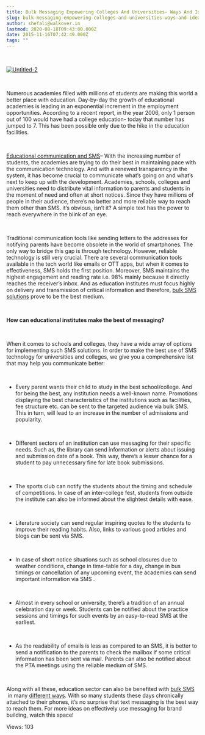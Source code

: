 ```yaml
---
title: Bulk Messaging Empowering Colleges And Universities- Ways And Ideas
slug: bulk-messaging-empowering-colleges-and-universities-ways-and-ideas
author: shefali@walkover.in
lastmod: 2020-08-18T09:43:00.000Z
date: 2015-11-16T07:42:49.000Z
tags: ""
---
```


 


[![Untitled-2](https://images-msg91.s3.ap-south-1.amazonaws.com/content/images/wordpress/2015/11/Untitled-2.jpg)](https://images-msg91.s3.ap-south-1.amazonaws.com/content/images/wordpress/Untitled-2.jpg)


 


Numerous academies filled with millions of students are making this world a better place with education. Day-by-day the growth of educational academies is leading in an exponential increment in the employment opportunities. According to a recent report, in the year 2006, only 1 person out of 100 would have had a college education- today that number has jumped to 7. This has been possible only due to the hike in the education facilities. 


 


[Educational communication and SMS](https://msg91.com/case-studies/tag/education)– With the increasing number of students, the academies are trying to do their best in maintaining pace with the communication technology. And with a renewed transparency in the system, it has become crucial to communicate what’s going on and what’s next to keep up with the development. Academies, schools, colleges and universities need to distribute vital information to parents and students in the moment of need and often at short notices. Since they have millions of people in their audience, there’s no better and more reliable way to reach them other than SMS. it’s obvious, isn’t it? A simple text has the power to reach everywhere in the blink of an eye. 


 


Traditional communication tools like sending letters to the addresses for notifying parents have become obsolete in the world of smartphones. The only way to bridge this gap is through technology. However, reliable technology is still very crucial. There are several communication tools available in the tech world like emails or OTT apps, but when it comes to effectiveness, SMS holds the first position. Moreover, SMS maintains the highest engagement and reading rate i.e. 98% mainly because it directly reaches the receiver’s inbox. And as education institutes must focus highly on delivery and transmission of critical information and therefore, [bulk SMS solutions](https://msg91.com/) prove to be the best medium. 


 


**How can educational institutes make the best of messaging?**


 


When it comes to schools and colleges, they have a wide array of options for implementing such SMS solutions. In order to make the best use of SMS technology for universities and colleges, we give you a comprehensive list that may help you communicate better:  


 


* Every parent wants their child to study in the best school/college. And for being the best, any institution needs a well-known name. Promotions displaying the best characteristics of the institutions such as facilities, fee structure etc. can be sent to the targeted audience via bulk SMS. This in turn, will lead to an increase in the number of admissions and popularity.


 


* Different sectors of an institution can use messaging for their specific needs. Such as, the library can send information or alerts about issuing and submission date of a book. This way, there’s a lesser chance for a student to pay unnecessary fine for late book submissions.


 


* The sports club can notify the students about the timing and schedule of competitions. In case of an inter-college fest, students from outside the institute can also be informed about the slightest details with ease.


 


* Literature society can send regular inspiring quotes to the students to improve their reading habits. Also, links to various good articles and blogs can be sent via SMS.


 


* In case of short notice situations such as school closures due to weather conditions, change in time-table for a day, change in bus timings or cancellation of any upcoming event, the academies can send important information via SMS .


 


* Almost in every school or university, there’s a tradition of an annual celebration day or week. Students can be notified about the practice sessions and timings for such events by an easy-to-read SMS at the earliest.


 


* As the readability of emails is less as compared to an SMS, it is better to send a notification to the parents to check the mailbox if some critical information has been sent via mail. Parents can also be notified about the PTA meetings using the reliable medium of SMS.


 


Along with all these, education sector can also be benefited with [bulk SMS](https://msg91.com/)  in many [different ways](https://msg91.com/guide/let-their-wings-do-the-flying-with-msg91/). With so many students these days chronically attached to their phones, it’s no surprise that text messaging is the best way to reach them. For more ideas on effectively use messaging for brand building, watch this space! 


 Views: 103


